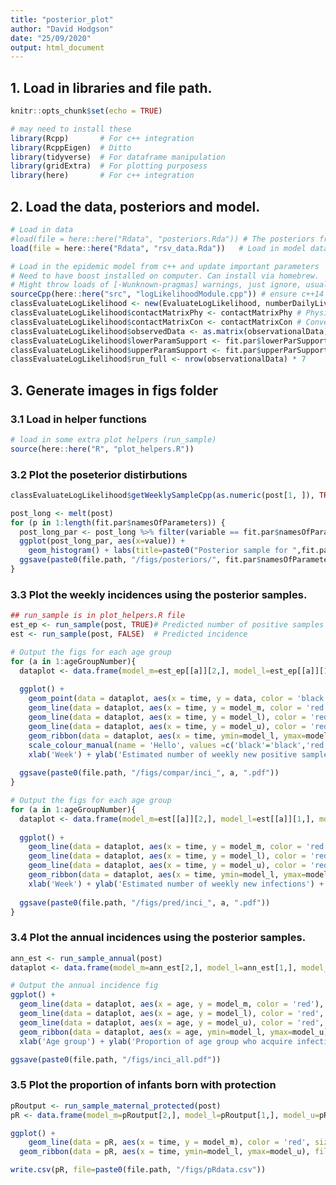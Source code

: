 ```yaml
---
title: "posterior_plot"
author: "David Hodgson"
date: "25/09/2020"
output: html_document
---
```


## 1. Load in libraries and file path.

```r
knitr::opts_chunk$set(echo = TRUE)

# may need to install these
library(Rcpp)       # For c++ integration
library(RcppEigen)  # Ditto
library(tidyverse)  # For dataframe manipulation
library(gridExtra)  # For plotting purposess 
library(here)       # For c++ integration

```

## 2. Load the data, posteriors and model.

```r

# Load in data
#load(file = here::here("Rdata", "posteriors.Rda")) # The posteriors from the true model
load(file = here::here("Rdata", "rsv_data.Rda"))   # Load in model data, including observation data (which is made up i.e. not the same as I used in the paper).

# Load in the epidemic model from c++ and update important parameters
# Need to have boost installed on computer. Can install via homebrew.
# Might throw loads of [-Wunknown-pragmas] warnings, just ignore, usually an issue with the coompiler.
sourceCpp(here::here("src", "logLikelihoodModule.cpp")) # ensure c++14 is enabled
classEvaluateLogLikelihood <- new(EvaluateLogLikelihood, numberDailyLiveBirths, population, ageGroupBoundary) # Calls cpp class
classEvaluateLogLikelihood$contactMatrixPhy <- contactMatrixPhy # Physical contact matrix 
classEvaluateLogLikelihood$contactMatrixCon <- contactMatrixCon # Conversational contact matrix 
classEvaluateLogLikelihood$observedData <- as.matrix(observationalData) 
classEvaluateLogLikelihood$lowerParamSupport <- fit.par$lowerParSupport # lower support of parameters 
classEvaluateLogLikelihood$upperParamSupport <- fit.par$upperParSupport # upper support of parameters 
classEvaluateLogLikelihood$run_full <- nrow(observationalData) * 7       # number of days to fit the data and model to

```

## 3. Generate images in figs folder
### 3.1 Load in helper functions

```r

# load in some extra plot helpers (run_sample)
source(here::here("R", "plot_helpers.R"))

```

### 3.2 Plot the poseterior distirbutions

```r

classEvaluateLogLikelihood$getWeeklySampleCpp(as.numeric(post[1, ]), TRUE)

post_long <- melt(post)
for (p in 1:length(fit.par$namesOfParameters)) {
  post_long_par <- post_long %>% filter(variable == fit.par$namesOfParameters[p])
  ggplot(post_long_par, aes(x=value)) +
    geom_histogram() + labs(title=paste0("Posterior sample for ",fit.par$namesOfParameters[p] ))
  ggsave(paste0(file.path, "/figs/posteriors/", fit.par$namesOfParameters[p], ".pdf"))
}
```

### 3.3 Plot the weekly incidences using the posterior samples.

```r

## run_sample is in plot_helpers.R file
est_ep <- run_sample(post, TRUE)# Predicted number of positive samples (useful for comparing the model-predicted incidence with the data)
est <- run_sample(post, FALSE)  # Predicted incidence

# Output the figs for each age group
for (a in 1:ageGroupNumber){
  dataplot <- data.frame(model_m=est_ep[[a]][2,], model_l=est_ep[[a]][1,], model_u=est_ep[[a]][3,], data=observationalData[,a+1], time=c(1:(52*7)))
  
  ggplot() +
    geom_point(data = dataplot, aes(x = time, y = data, color = 'black'), size=0.5, alpha=0.5) +
    geom_line(data = dataplot, aes(x = time, y = model_m, color = 'red'), size=0.4, linetype="dotted") +
    geom_line(data = dataplot, aes(x = time, y = model_l), color = 'red', size=0.4, alpha=0.5) +
    geom_line(data = dataplot, aes(x = time, y = model_u), color = 'red', size=0.4, alpha=0.5) +
    geom_ribbon(data = dataplot, aes(x = time, ymin=model_l, ymax=model_u), fill="red", alpha=0.5) + 
    scale_colour_manual(name = 'Hello', values =c('black'='black','red'='red'), labels = c('Observational data','Model-predicted')) + 
    xlab('Week') + ylab('Estimated number of weekly new positive samples') + ggtitle(paste("Age group", a))
  
  ggsave(paste0(file.path, "/figs/compar/inci_", a, ".pdf"))
}

# Output the figs for each age group
for (a in 1:ageGroupNumber){
  dataplot <- data.frame(model_m=est[[a]][2,], model_l=est[[a]][1,], model_u=est[[a]][3,], time=c(1:(52*7)))
  
  ggplot() +
    geom_line(data = dataplot, aes(x = time, y = model_m, color = 'red'), size=0.4, linetype="dotted") +
    geom_line(data = dataplot, aes(x = time, y = model_l), color = 'red', size=0.4, alpha=0.5) +
    geom_line(data = dataplot, aes(x = time, y = model_u), color = 'red', size=0.4, alpha=0.5) +
    geom_ribbon(data = dataplot, aes(x = time, ymin=model_l, ymax=model_u), fill="red", alpha=0.5) + 
    xlab('Week') + ylab('Estimated number of weekly new infections') + ggtitle(paste("Age group", a))
  
  ggsave(paste0(file.path, "/figs/pred/inci_", a, ".pdf"))
}

```

### 3.4 Plot the annual incidences using the posterior samples.

```r

ann_est <- run_sample_annual(post)
dataplot <- data.frame(model_m=ann_est[2,], model_l=ann_est[1,], model_u=ann_est[3,], age=1:ageGroupNumber)

# Output the annual incidence fig
ggplot() + 
  geom_line(data = dataplot, aes(x = age, y = model_m, color = 'red'), size=0.4, linetype="dotted") +
  geom_line(data = dataplot, aes(x = age, y = model_l), color = 'red', size=0.4, alpha=0.5) +
  geom_line(data = dataplot, aes(x = age, y = model_u), color = 'red', size=0.4, alpha=0.5) +
  geom_ribbon(data = dataplot, aes(x = age, ymin=model_l, ymax=model_u), fill="red", alpha=0.5) + 
  xlab('Age group') + ylab('Proportion of age group who acquire infection  annually') + ggtitle("Annual incidence")

ggsave(paste0(file.path, "/figs/inci_all.pdf"))

```
### 3.5 Plot the proportion of infants born with protection

```r

pRoutput <- run_sample_maternal_protected(post)
pR <- data.frame(model_m=pRoutput[2,], model_l=pRoutput[1,], model_u=pRoutput[3,], time=1:364)

ggplot() + 
    geom_line(data = pR, aes(x = time, y = model_m), color = 'red', size=0.4, alpha=0.5) +
  geom_ribbon(data = pR, aes(x = time, ymin=model_l, ymax=model_u), fill="red", alpha=0.5)

write.csv(pR, file=paste0(file.path, "/figs/pRdata.csv"))

```